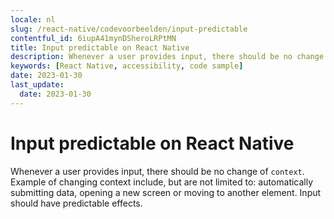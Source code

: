 ```yaml
---
locale: nl
slug: /react-native/codevoorbeelden/input-predictable
contentful_id: 6iupA41mynDSheroLRPtMN
title: Input predictable on React Native
description: Whenever a user provides input, there should be no change of context.
keywords: [React Native, accessibility, code sample]
date: 2023-01-30
last_update:
  date: 2023-01-30
---
```


# Input predictable on React Native

Whenever a user provides input, there should be no change of `context`. Example of changing context include, but are not limited to: automatically submitting data, opening a new screen or moving to another element. Input should have predictable effects.

<CodeSample id="input-predictable" platform="react-native" locale="nl"/>

